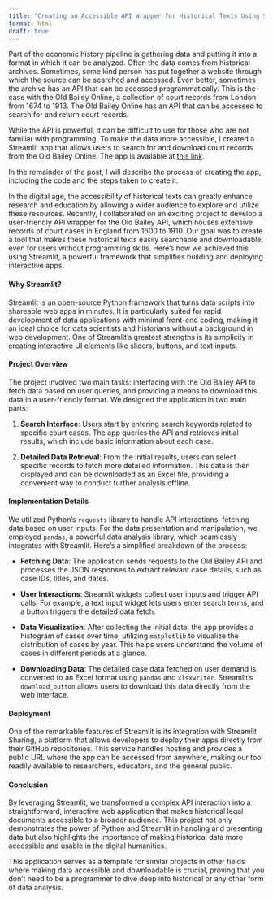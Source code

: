 ```yaml
---
title: "Creating an Accessible API Wrapper for Historical Texts Using Streamlit"
format: html
draft: true
---
```


Part of the economic history pipeline is gathering data and putting it into a format in which it can be analyzed. Often the data comes from historical archives. Sometimes, some kind person has put together a website through which the source can be searched and accessed. Even better, sometimes the archive has an API that can be accessed programmatically. This is the case with the Old Bailey Online, a collection of court records from London from 1674 to 1913. The Old Bailey Online has an API that can be accessed to search for and return court records.

While the API is powerful, it can be difficult to use for those who are not familiar with programming. To make the data more accessible, I created a Streamlit app that allows users to search for and download court records from the Old Bailey Online. The app is available at [this link](https://old-bailey-records-wrapper-v1.streamlit.app).

In the remainder of the post, I will describe the process of creating the app, including the code and the steps taken to create it.

In the digital age, the accessibility of historical texts can greatly enhance research and education by allowing a wider audience to explore and utilize these resources. Recently, I collaborated on an exciting project to develop a user-friendly API wrapper for the Old Bailey API, which houses extensive records of court cases in England from 1600 to 1910. Our goal was to create a tool that makes these historical texts easily searchable and downloadable, even for users without programming skills. Here's how we achieved this using Streamlit, a powerful framework that simplifies building and deploying interactive apps.

#### Why Streamlit?

Streamlit is an open-source Python framework that turns data scripts into shareable web apps in minutes. It is particularly suited for rapid development of data applications with minimal front-end coding, making it an ideal choice for data scientists and historians without a background in web development. One of Streamlit's greatest strengths is its simplicity in creating interactive UI elements like sliders, buttons, and text inputs.

#### Project Overview

The project involved two main tasks: interfacing with the Old Bailey API to fetch data based on user queries, and providing a means to download this data in a user-friendly format. We designed the application in two main parts:

1. **Search Interface**: Users start by entering search keywords related to specific court cases. The app queries the API and retrieves initial results, which include basic information about each case.

2. **Detailed Data Retrieval**: From the initial results, users can select specific records to fetch more detailed information. This data is then displayed and can be downloaded as an Excel file, providing a convenient way to conduct further analysis offline.

#### Implementation Details

We utilized Python's `requests` library to handle API interactions, fetching data based on user inputs. For the data presentation and manipulation, we employed `pandas`, a powerful data analysis library, which seamlessly integrates with Streamlit. Here's a simplified breakdown of the process:

- **Fetching Data**: The application sends requests to the Old Bailey API and processes the JSON responses to extract relevant case details, such as case IDs, titles, and dates.

- **User Interactions**: Streamlit widgets collect user inputs and trigger API calls. For example, a text input widget lets users enter search terms, and a button triggers the detailed data fetch.

- **Data Visualization**: After collecting the initial data, the app provides a histogram of cases over time, utilizing `matplotlib` to visualize the distribution of cases by year. This helps users understand the volume of cases in different periods at a glance.

- **Downloading Data**: The detailed case data fetched on user demand is converted to an Excel format using `pandas` and `xlsxwriter`. Streamlit's `download_button` allows users to download this data directly from the web interface.

#### Deployment

One of the remarkable features of Streamlit is its integration with Streamlit Sharing, a platform that allows developers to deploy their apps directly from their GitHub repositories. This service handles hosting and provides a public URL where the app can be accessed from anywhere, making our tool readily available to researchers, educators, and the general public.

#### Conclusion

By leveraging Streamlit, we transformed a complex API interaction into a straightforward, interactive web application that makes historical legal documents accessible to a broader audience. This project not only demonstrates the power of Python and Streamlit in handling and presenting data but also highlights the importance of making historical data more accessible and usable in the digital humanities.

This application serves as a template for similar projects in other fields where making data accessible and downloadable is crucial, proving that you don't need to be a programmer to dive deep into historical or any other form of data analysis.